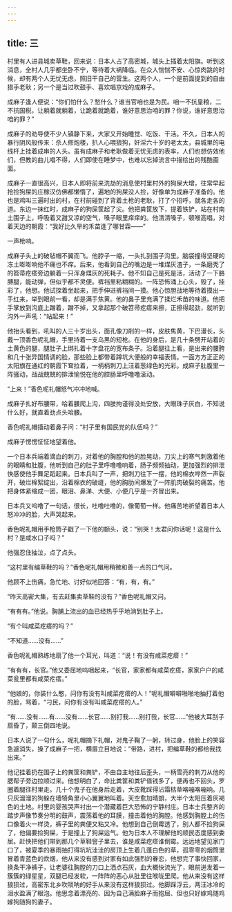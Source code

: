 ```yaml
---
---
---
```

title: 三
---




村里有人进县城卖草鞋，回来说：日本人占了高密城，城头上插着太阳旗。听到这消息，全村人几乎都坐卧不宁，等待着大祸降临。在众人惴惴不安、心惊肉跳的时候，却有两个人无忧无虑，照旧干自己的营生。这两个人，一个是前面提到的自由猎手老耿；另一个是当过吹鼓手、喜欢唱京戏的成麻子。

成麻子逢人便说：“你们怕什么？愁什么？谁当官咱也是为民。咱一不抗皇粮，二不抗国税，让躺着就躺着，让跪着就跪着，谁好意思治咱的罪？你说，谁好意思治咱的罪？”

成麻子的劝导使不少人镇静下来，大家又开始睡觉、吃饭、干活。不久，日本人的暴行阴风般传来：杀人修炮楼，扒人心喂狼狗，奸淫六十岁的老太太，县城里的电线杆上挂着成串的人头。虽有成麻子和老耿做着无忧无虑的表率，人们也想仿效他们，但教的曲儿唱不得，人们即使在睡梦中，也难以忘掉流言中描绘出的残酷画面。

成麻子一直很高兴，日本人即将前来洗劫的消息使村里村外的狗屎大增，往常早起抢捡狗屎的庄稼汉仿佛都懒惰了，遍地的狗屎没人捡，好像单为成麻子准备的。他也是鸡叫三遍时出的村，在村前碰到了背着土枪的老耿，打了个招呼，就各走各的道。东边一抹红时，成麻子的狗屎筐起了尖。他把粪筐放下，提着铁铲，站在村南土围子上，呼吸着又甜又凉的空气，嗓子眼里痒痒的。他清清嗓子，顿喉高唱，对着天边的朝霞：“我好比久旱的禾苗逢了哪甘霖——”

一声枪响。

成麻子头上的破毡帽不翼而飞。他脖子一缩，一头扎到围子沟里。脑袋撞得坚硬的冻土嘭嘭响他不痛也不痒。后来，他看到自己的嘴边是一堆煤灰渣子，一条磨秃了的笤帚疙瘩旁边躺着一只浑身煤灰的死耗子。他不知自己是死是活，活动了一下胳膊腿，能动弹，但似乎都不灵便。裤裆里粘糊糊的。一阵恐怖涌上心头，毁了，挂彩了，他想。他试探着坐起来，把手伸进裤裆间一摸。他心惊胆战地等待着摸出一手红来，举到眼前一看，却是满手焦黄。他的鼻子里充满了揉烂禾苗的味道。他把手掌放到沟底上蹭着，蹭不掉，又拿起那个破笤帚疙瘩来擦，正擦得起劲，就听到沟外一声吼：“站起来！”

他抬头看到，吼叫的人三十岁出头，面孔像刀削的一样，皮肤焦黄，下巴漫长，头戴一顶香色呢礼帽，手里持着一支乌黑的短枪。在他的身后，是几十条劈开站着的土黄色的腿，腿肚子上绑扎着十字盘花的宽布条子。沿着腿往上看，是出来的腰胯和几十张异国情调的脸，那些脸上都带着蹲坑大便般的幸福表情。一面方方正正的太阳旗在通红的朝霞下耷拉着，一柄柄刺刀上汪着葱绿色的光彩。成麻子肚腹里一阵骚动，战战兢兢的排泄愉悦在他的腔肠里呼噜噜滚动。

“上来！”香色呢礼帽怒气冲冲地喊。

成麻子扎好布腰带，哈着腰爬上沟，四肢拘谨得没处安放，大眼珠子灰白，不知说什么好，就直着劲点头哈腰。

香色呢礼帽搐动着鼻子问：“村子里有国民党的队伍吗？”

成麻子愣愣怔怔地望着他。

一个日本兵端着滴血的刺刀，对着他的胸膛和他的脸晃动，刀尖上的寒气刺激着他的眼睛和肚腹，他听到自己的肚子里呼噜噜响着，肠子频频抽动，更加强烈的排泄快感使他手舞足蹈起来。日本兵叫了一声，把刺刀往下一摆，他的棉衣哗然一声裂开，破烂棉絮绽出，沿着棉衣的破缝，他的胸肋间爆发了一阵肌肉破裂的痛苦。他把身体紧缩成一团，眼泪、鼻涕、大便、小便几乎是一齐冒出来。

日本兵又呜噜了一句话，很长，吐噜吐噜的，像葡萄一样。他痛苦地祈望着日本人怒冲冲的脸，大声哭起来。

香色呢礼帽用手枪筒子戳了一下他的额头，说：“别哭！太君问你话呢！这是什么村？是咸水口子吗？”

他强忍住抽泣，点了点头。

“这村里有编草鞋的吗？”香色呢礼帽用稍微和善一点的口气问。

他顾不上伤痛，急忙地、讨好似地回答：“有，有，有。”

“昨天高密大集，有去赶集卖草鞋的没有？”香色呢礼帽又问。

“有有有。”他说。胸脯上流出的血已经热乎乎地淌到肚子上。

“有个叫咸菜疙瘩的吗？”

“不知道……没有……”

香色呢礼帽熟练地扇了他一个耳光，叫道：“说！有没有咸菜疙瘩！”

“有有有，长官。”他又委屈地呜咽起来，“长官，家家都有咸菜疙瘩，家家户户的咸菜瓮里都有咸菜疙瘩。”

“他娘的，你装什么憨，问你有没有叫咸菜疙瘩的人！”呢礼帽噼噼啪啪地抽打着他的脸，骂着，“刁民，问你有没有叫咸菜疙瘩的人。”

“有……没有……有……没有……长官……别打我……别打我，长官……”他被大耳刮子扇昏了，颠三倒四地说。

日本人说了一句什么，呢礼帽摘下礼帽，对鬼子鞠了一躬，转过身，他脸上的笑容急遽消失，搡了成麻子一把，横眉立目地说：“带路，进村，把编草鞋的都给我找出来。”

他记挂着扔在围子上的粪筐和粪铲，不由自主地往后歪头，一柄雪亮的刺刀从他的腮帮子旁边拉顺过来。他想明白了，命比粪筐和粪铲值钱多了，便再也不回头，罗圈着腿往村里走。几十个鬼子在他身后走着，大皮靴踩得沾霜枯草咯嘣咯嘣响。几只灰溜溜的狗躲在墙犄角里小心翼翼地叫着。天空愈加晴朗，大半个太阳压着灰褐色的土地。村里的婴孩哭声衬出一个潜藏着巨大恐怖的宁静村庄。日本士兵整齐的踏步声像节奏分明的鼓声，震荡着他的耳膜，撞击着他的胸膛。他感到胸膛上的伤口像着火一样烫，裤子里的粪便又粘又冷。他想到自己倒霉透了，别人都不捡狗屎了，他偏要捡狗屎，于是撞上了狗屎运气。他为日本人不理解他的顺民态度感到委屈。赶快把他们带到那几个草鞋窨子里去，谁是咸菜疙瘩谁倒霉。远远地望见家门口了，被夏季的暴雨抽打得坑坑洼洼的房顶上生着几蓬白色的草，孤零零的烟筒里冒着青蓝色的炊烟，他从来没有感到对家有如此强烈的眷恋，他想完了事快回家，换条干净裤子，让老婆往胸膛的刀口上洒点石灰，血大概快流光了，眼前迸发着一簇簇的绿星星，双腿已经发软，一阵阵的恶心从肚里往喉咙里爬。他从来没有这样狼狈过，高密东北乡吹唢呐的好手从来没有这样狼狈过。他脚踩浮云，两汪冰冷的泪水盈满了眼泡。他思念着漂亮的、因为自己满脸麻子而抱屈、但也只好嫁鸡随鸡嫁狗随狗的妻子。